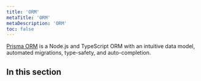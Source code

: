 ```yaml
---
title: 'ORM'
metaTitle: 'ORM'
metaDescription: 'ORM'
toc: false
---
```


<TopBlock>

[Prisma ORM](https://github.com/prisma/prisma) is a Node.js and TypeScript ORM with an intuitive data model, automated migrations, type-safety, and auto-completion.

</TopBlock>

## In this section

<Subsections depth="3" />
